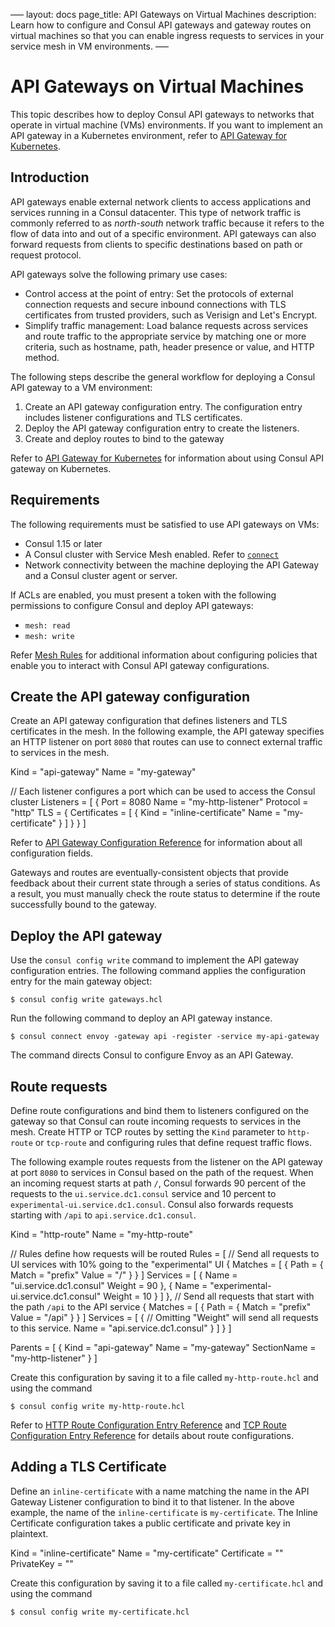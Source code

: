 –––
layout: docs
page_title: API Gateways on Virtual Machines
description: Learn how to configure and Consul API gateways and gateway routes on virtual machines so that you can enable ingress requests to services in your service mesh in VM environments.
–––

# API Gateways on Virtual Machines

This topic describes how to deploy Consul API gateways to networks that operate
in virtual machine (VMs) environments. If you want to implement an API gateway
in a Kubernetes environment, refer to [API Gateway for Kubernetes](/consul/docs/api-gateway).

## Introduction

API gateways enable external network clients to access applications and services
running in a Consul datacenter. This type of network traffic is commonly
referred to as _north-south_ network traffic because it refers to the flow of
data into and out of a specific environment. API gateways can also forward
requests from clients to specific destinations based on path or request
protocol.

API gateways solve the following primary use cases:

- Control access at the point of entry: Set the protocols of external connection
  requests and secure inbound connections with TLS certificates from trusted
  providers, such as Verisign and Let's Encrypt.
- Simplify traffic management: Load balance requests across services and route
  traffic to the appropriate service by matching one or more criteria, such as
  hostname, path, header presence or value, and HTTP method.

The following steps describe the general workflow for deploying a Consul API
gateway to a VM environment:

1. Create an API gateway configuration entry. The configuration entry includes
   listener configurations and TLS certificates.
2. Deploy the API gateway configuration entry to create the listeners.
3. Create and deploy routes to bind to the gateway

Refer to [API Gateway for Kubernetes](/consul/docs/api-gateway) for information
about using Consul API gateway on Kubernetes.

## Requirements

The following requirements must be satisfied to use API gateways on VMs:

- Consul 1.15 or later
- A Consul cluster with Service Mesh enabled. Refer to [`connect`](/consul/docs/agent/config/config-files#connect)
- Network connectivity between the machine deploying the API Gateway and a
  Consul cluster agent or server.

If ACLs are enabled, you must present a token with the following permissions to
configure Consul and deploy API gateways:

- `mesh: read`
- `mesh: write`

Refer [Mesh Rules](/consul/docs/security/acl/acl-rules#mesh-rules) for
additional information about configuring policies that enable you to interact
with Consul API gateway configurations.

## Create the API gateway configuration

Create an API gateway configuration that defines listeners and TLS certificates
in the mesh. In the following example, the API gateway specifies an HTTP
listener on port `8080` that routes can use to connect external traffic to
services in the mesh.


Kind = "api-gateway"
Name = "my-gateway"

// Each listener configures a port which can be used to access the Consul cluster
Listeners = [
	{
		Port = 8080
		Name = "my-http-listener"
		Protocol = "http"
		TLS = {
			Certificates = [
				{
					Kind = "inline-certificate"
					Name = "my-certificate"
				}
			]
		}
	}
]

Refer to [API Gateway Configuration Reference](#) for information about all configuration fields.

Gateways and routes are eventually-consistent objects that provide feedback about their current state through a series of status conditions. As a result, you must manually check the route status to determine if the route successfully bound to the gateway.

## Deploy the API gateway

Use the `consul config write` command to implement the API gateway configuration entries. The following command applies the configuration entry for the main gateway object:

```shell-session
$ consul config write gateways.hcl
```


Run the following command to deploy an API gateway instance.

```shell-session
$ consul connect envoy -gateway api -register -service my-api-gateway
```

The command directs Consul to configure Envoy as an API Gateway.

## Route requests
Define route configurations and bind them to listeners configured on the gateway so that Consul can route incoming requests to services in the mesh. Create HTTP or TCP routes by setting the `Kind` parameter to `http-route` or `tcp-route` and configuring rules that define request traffic flows.

The following example routes requests from the listener on the API gateway at port `8080` to services in Consul based on the path of the request. When an incoming request starts at path `/`, Consul forwards 90 percent of the requests to the `ui.service.dc1.consul` service and 10 percent to `experimental-ui.service.dc1.consul`. Consul also forwards requests starting with `/api` to `api.service.dc1.consul`.

Kind = "http-route"
Name = "my-http-route"

// Rules define how requests will be routed
Rules = [
	// Send all requests to UI services with 10% going to the "experimental" UI
	{
		Matches = [
			{
				Path = {
Match = "prefix"
Value = "/"
}
			}
		]
		Services = [
			{
				Name = "ui.service.dc1.consul"
				Weight = 90
			},
			{
				Name = "experimental-ui.service.dc1.consul"
				Weight = 10
			}
		]
},
// Send all requests that start with the path `/api` to the API service
{
Matches = [
{
Path = {
Match = "prefix"
Value = "/api"
}
}
]
Services = [
	{
		// Omitting "Weight" will send all requests to this service.
		Name = "api.service.dc1.consul"
	}
]
}
]

Parents = [
	{
		Kind = "api-gateway"
		Name = "my-gateway"
		SectionName = "my-http-listener"
	}
]

Create this configuration by saving it to a file called `my-http-route.hcl` and using the command

``` shell-session
$ consul config write my-http-route.hcl
```

Refer to [HTTP Route Configuration Entry Reference]() and [TCP Route Configuration Entry Reference]() for details about route configurations.
## Adding a TLS Certificate
Define an `inline-certificate` with a name matching the name in the API Gateway Listener configuration to bind it to that listener. In the above example, the name of the `inline-certificate` is `my-certificate`. The Inline Certificate configuration takes a public certificate and private key in plaintext.

Kind = "inline-certificate"
Name = "my-certificate"
Certificate = "<public certificate>"
PrivateKey = "<private key>"

Create this configuration by saving it to a file called `my-certificate.hcl` and using the command

``` shell-session
$ consul config write my-certificate.hcl
```

